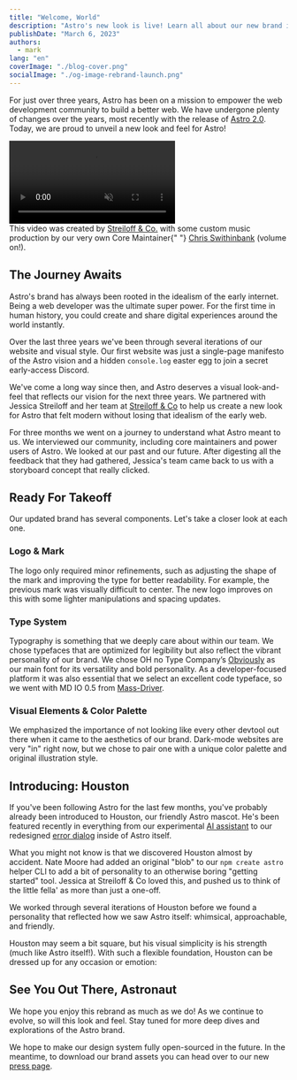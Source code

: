 ```yaml
---
title: "Welcome, World"
description: "Astro's new look is live! Learn all about our new brand including the design process, our new logo, typeface, color palette, and mascot."
publishDate: "March 6, 2023"
authors:
  - mark
lang: "en"
coverImage: "./blog-cover.png"
socialImage: "./og-image-rebrand-launch.png"
---
```



For just over three years, Astro has been on a mission to empower the web development community to build a better web. We have undergone plenty of changes over the years, most recently with the release of [Astro 2.0](/blog/astro-2). Today, we are proud to unveil a new look and feel for Astro!

<video autoplay controls loop muted playsinline>
	<source src={launchVideo} type="video/mp4" />
	Sorry, your browser doesn't support embedded videos.
</video>
<aside>
	This video was created by <a href="https://www.strelioff.com/">Streiloff &amp; Co.</a> with some
	custom music production by our very own Core Maintainer{" "}
	<a href="https://twitter.com/swithinbank">Chris Swithinbank</a> (volume on!).
</aside>

## The Journey Awaits

Astro's brand has always been rooted in the idealism of the early internet. Being a web developer was the ultimate super power. For the first time in human history, you could create and share digital experiences around the world instantly.

<BlogContentImage src={blogImageOne} alt="" />

Over the last three years we've been through several iterations of our website and visual style. Our first website was just a single-page manifesto of the Astro vision and a hidden `console.log` easter egg to join a secret early-access Discord.

We've come a long way since then, and Astro deserves a visual look-and-feel that reflects our vision for the next three years. We partnered with Jessica Streiloff and her team at [Streiloff & Co](https://www.strelioff.com/) to help us create a new look for Astro that felt modern without losing that idealism of the early web.

For three months we went on a journey to understand what Astro meant to us. We interviewed our community, including core maintainers and power users of Astro. We looked at our past and our future. After digesting all the feedback that they had gathered, Jessica's team came back to us with a storyboard concept that really clicked.

## Ready For Takeoff

Our updated brand has several components. Let's take a closer look at each one.

### Logo & Mark

The logo only required minor refinements, such as adjusting the shape of the mark and improving the type for better readability. For example, the previous mark was visually difficult to center. The new logo improves on this with some lighter manipulations and spacing updates.

<BlogContentImage src={blogImageThree} alt="" />

### Type System

Typography is something that we deeply care about within our team. We chose typefaces that are optimized for legibility but also reflect the vibrant personality of our brand. We chose OH no Type Company’s [Obviously](https://ohnotype.co/fonts/obviously) as our main font for its versatility and bold personality. As a developer-focused platform it was also essential that we select an excellent code typeface, so we went with MD IO 0.5 from [Mass-Driver](https://www.mass-driver.com/).

<BlogContentImage src={blogImageFour} alt="" />

### Visual Elements & Color Palette

We emphasized the importance of not looking like every other devtool out there when it came to the aesthetics of our brand. Dark-mode websites are very "in" right now, but we chose to pair one with a unique color palette and original illustration style.

<BlogContentImage src={blogImageFive} alt="" />

## Introducing: Houston

If you've been following Astro for the last few months, you've probably already been introduced to Houston, our friendly Astro mascot. He's been featured recently in everything from our experimental [AI assistant](https://houston.astro.build/) to our redesigned [error dialog](https://twitter.com/matthewcp/status/1617959618285633536) inside of Astro itself.

What you might not know is that we discovered Houston almost by accident. Nate Moore had added an original "blob" to our `npm create astro` helper CLI to add a bit of personality to an otherwise boring "getting started" tool. Jessica at Streiloff & Co loved this, and pushed us to think of the little fella' as more than just a one-off.

We worked through several iterations of Houston before we found a personality that reflected how we saw Astro itself: whimsical, approachable, and friendly.

<BlogContentImage src={blogImageSix} alt="" />

Houston may seem a bit square, but his visual simplicity is his strength (much like Astro itself!). With such a flexible foundation, Houston can be dressed up for any occasion or emotion:

<BlogContentImage src={blogImageSeven} alt="" />

## See You Out There, Astronaut

We hope you enjoy this rebrand as much as we do! As we continue to evolve, so will this look and feel. Stay tuned for more deep dives and explorations of the Astro brand.

We hope to make our design system fully open-sourced in the future. In the meantime, to download our brand assets you can head over to our new [press page](https://astro.build/press/).
